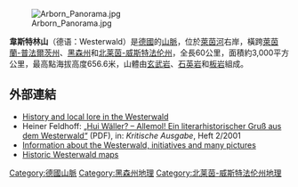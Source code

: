 [[Image:Arborn_Panorama.jpg|right]]

'''韋斯特林山'''（德语：Westerwald）是[[德國|德國]]的[[山脈|山脈]]，位於[[萊茵河|萊茵河]]右岸，橫跨[[萊茵蘭-普法爾茨州|萊茵蘭-普法爾茨州]]、[[黑森州|黑森州]]和[[北莱茵-威斯特法伦州|北莱茵-威斯特法伦州]]，全長60公里，面積約3,000平方公里，最高點海拔高度656.6米，山體由[[玄武岩|玄武岩]]、[[石英岩|石英岩]]和[[板岩|板岩]]組成。

==外部連結==
* [http://www.gfh-westerwald.de/ History and local lore in the Westerwald] {{Wayback|url=http://www.gfh-westerwald.de/ |date=20071112011419 }} {{de icon}}
* Heiner Feldhoff: [https://web.archive.org/web/20070928011452/http://www.kritische-ausgabe.de/hefte/provinz/profeldhoff.pdf „Hui Wäller? – Allemol! Ein literarhistorischer Gruß aus dem Westerwald“] (PDF), in: ''Kritische Ausgabe'', Heft 2/2001 {{de icon}}
* [https://web.archive.org/web/20070928043156/http://www.westerwaldforum.de/ Information about the Westerwald, initiatives and many pictures] {{de icon}}
* [https://web.archive.org/web/20110723133826/http://www2.genealogy.net/vereine/ArGeWe/karten-wewa.htm Historic Westerwald maps] {{de icon}}

{{Authority control}}
{{Germany-geo-stub}}
[[Category:德國山脈|Category:德國山脈]]
[[Category:黑森州地理|Category:黑森州地理]]
[[Category:北莱茵-威斯特法伦州地理|Category:北莱茵-威斯特法伦州地理]]